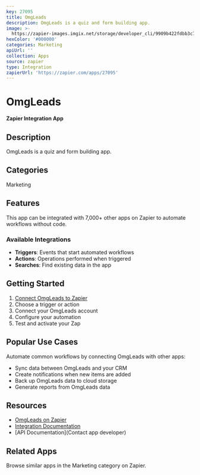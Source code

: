 ```yaml
---
key: 27095
title: OmgLeads
description: OmgLeads is a quiz and form building app.
image: >-
  https://zapier-images.imgix.net/storage/developer_cli/9909b422fdbb3c7ae705fbd0a2b7f525.png?auto=format%2Ccompress&ixlib=python-3.0.0&q=50
hexColor: '#000000'
categories: Marketing
apiUrl: ''
collection: Apps
source: zapier
type: Integration
zapierUrl: 'https://zapier.com/apps/27095'
---
```

# OmgLeads

**Zapier Integration App**

## Description

OmgLeads is a quiz and form building app.

## Categories

Marketing

## Features

This app can be integrated with 7,000+ other apps on Zapier to automate workflows without code.

### Available Integrations

- **Triggers**: Events that start automated workflows
- **Actions**: Operations performed when triggered
- **Searches**: Find existing data in the app

## Getting Started

1. [Connect OmgLeads to Zapier](https://zapier.com/apps/27095)
2. Choose a trigger or action
3. Connect your OmgLeads account
4. Configure your automation
5. Test and activate your Zap

## Popular Use Cases

Automate common workflows by connecting OmgLeads with other apps:

- Sync data between OmgLeads and your CRM
- Create notifications when new items are added
- Back up OmgLeads data to cloud storage
- Generate reports from OmgLeads data

## Resources

- [OmgLeads on Zapier](https://zapier.com/apps/27095)
- [Integration Documentation](https://zapier.com/apps/27095/integrations)
- [API Documentation](Contact app developer)

## Related Apps

Browse similar apps in the Marketing category on Zapier.
